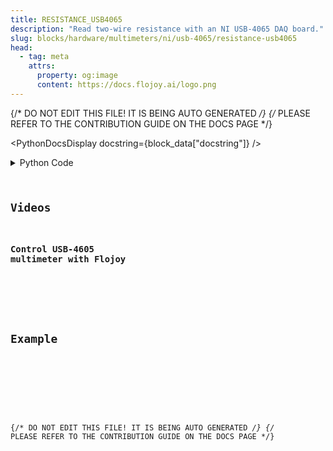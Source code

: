```yaml
---
title: RESISTANCE_USB4065
description: "Read two-wire resistance with an NI USB-4065 DAQ board."
slug: blocks/hardware/multimeters/ni/usb-4065/resistance-usb4065
head:
  - tag: meta
    attrs:
      property: og:image
      content: https://docs.flojoy.ai/logo.png
---
```


{/* DO NOT EDIT THIS FILE! IT IS BEING AUTO GENERATED */}
{/* PLEASE REFER TO THE CONTRIBUTION GUIDE ON THE DOCS PAGE */}


<PythonDocsDisplay docstring={block_data["docstring"]} />
<details>
<summary>Python Code</summary>



<Code code={pythonCode} lang="py" wrap theme="dracula" />

[Find this Flojoy Block on GitHub](https://github.com/flojoy-ai/blocks/blob/main/blocks/HARDWARE/MULTIMETERS/NI/USB_4065/RESISTANCE_USB4065/RESISTANCE_USB4065.py)

</details>

## Videos


### Control USB-4605 multimeter with Flojoy

<div className="not-content">
  <YouTube id="https://www.youtube.com/watch?v=FPSkvCFjKR4" />
</div>

## Example


<GetHelpWidget />


<AppDisplay app={app} blockName="RESISTANCE_USB4065" client:visible />


<Example />

{/* DO NOT EDIT THIS FILE! IT IS BEING AUTO GENERATED */}
{/* PLEASE REFER TO THE CONTRIBUTION GUIDE ON THE DOCS PAGE */}
